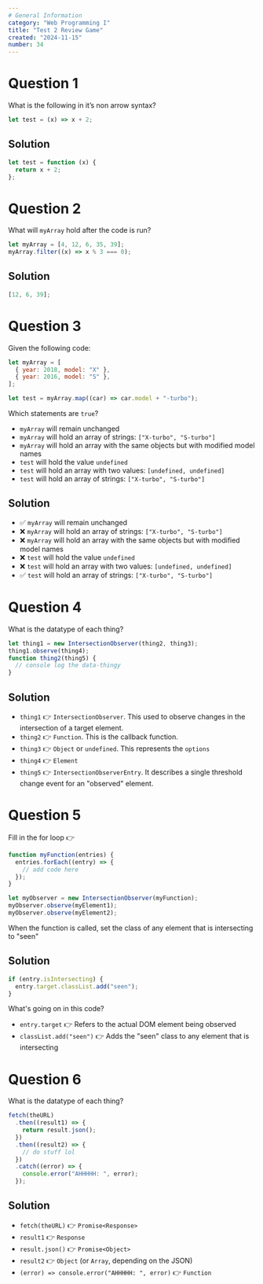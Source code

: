 ```yaml
---
# General Information
category: "Web Programming I"
title: "Test 2 Review Game"
created: "2024-11-15"
number: 34
---
```


# Question 1

What is the following in it’s non arrow syntax?

```js
let test = (x) => x + 2;
```

## Solution

```js
let test = function (x) {
  return x + 2;
};
```

# Question 2

What will `myArray` hold after the code is run?

```js
let myArray = [4, 12, 6, 35, 39];
myArray.filter((x) => x % 3 === 0);
```

## Solution

```js
[12, 6, 39];
```

# Question 3

Given the following code:

```js
let myArray = [
  { year: 2018, model: "X" },
  { year: 2016, model: "S" },
];

let test = myArray.map((car) => car.model + "-turbo");
```

Which statements are `true`?

- `myArray` will remain unchanged
- `myArray` will hold an array of strings: `["X-turbo", "S-turbo"]`
- `myArray` will hold an array with the same objects but with modified model names
- `test` will hold the value `undefined`
- `test` will hold an array with two values: `[undefined, undefined]`
- `test` will hold an array of strings: `["X-turbo", "S-turbo"]`

## Solution

- ✅ `myArray` will remain unchanged
- ❌ `myArray` will hold an array of strings: `["X-turbo", "S-turbo"]`
- ❌ `myArray` will hold an array with the same objects but with modified model names
- ❌ `test` will hold the value `undefined`
- ❌ `test` will hold an array with two values: `[undefined, undefined]`
- ✅ `test` will hold an array of strings: `["X-turbo", "S-turbo"]`

# Question 4

What is the datatype of each thing?

```js
let thing1 = new IntersectionObserver(thing2, thing3);
thing1.observe(thing4);
function thing2(thing5) {
  // console log the data-thingy
}
```

## Solution

- `thing1` 👉 `IntersectionObserver`. This used to observe changes in the intersection of a target element.
- `thing2` 👉 `Function`. This is the callback function.
- `thing3` 👉 `Object` or `undefined`. This represents the `options`
- `thing4` 👉 `Element`
- `thing5` 👉 `IntersectionObserverEntry`. It describes a single threshold change event for an "observed" element.

# Question 5

Fill in the for loop 👉

```js
function myFunction(entries) {
  entries.forEach((entry) => {
    // add code here
  });
}

let myObserver = new IntersectionObserver(myFunction);
myObserver.observe(myElement1);
myObserver.observe(myElement2);
```

When the function is called, set the class of any element that is intersecting to "seen"

## Solution

```js
if (entry.isIntersecting) {
  entry.target.classList.add("seen");
}
```

What's going on in this code?

- `entry.target` 👉 Refers to the actual DOM element being observed
- `classList.add("seen")` 👉 Adds the "seen" class to any element that is intersecting

# Question 6

What is the datatype of each thing?

```js
fetch(theURL)
  .then((result1) => {
    return result.json();
  })
  .then((result2) => {
    // do stuff lol
  })
  .catch((error) => {
    console.error("AHHHHH: ", error);
  });
```

## Solution

- `fetch(theURL)` 👉 `Promise<Response>`
- `result1` 👉 `Response`
- `result.json()` 👉 `Promise<Object>`
- `result2` 👉 `Object` (or `Array`, depending on the JSON)
- `(error) => console.error("AHHHHH: ", error)` 👉 `Function`
